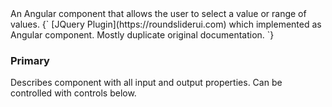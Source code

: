 
<Meta of={SliderStories} />
<Title>NgRoundSliderComponent</Title>
<Subtitle>An Angular component that allows the user to select a value or range of values.</Subtitle>
<Description>
{`
  [JQuery Plugin](https://roundsliderui.com) which implemented as Angular component. Mostly duplicate original documentation.
`}
</Description>

### Primary

Describes component with all input and output properties. Can be controlled with controls below. 

<Primary />
<Controls of={SliderStories.Primary} />
